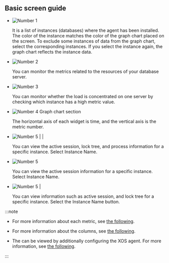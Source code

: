 ## Basic screen guide

<ProdImg img='db-multi-instance.png' desc='Multi-instance Monitoring' />

- ![Number 1](/img/number-01.png) <Cmdname sid="instance" className="uitext" />

  It is a list of instances (databases) where the agent has been installed. The color of the instance matches the color of the graph chart placed on the screen. To exclude some instances of data from the graph chart, select the corresponding instances. If you select the instance again, the graph chart reflects the instance data.

- ![Number 2](/img/number-02.png) <Cmdname sid="status" className="uitext" />

  You can monitor the metrics related to the resources of your database server.

- ![Number 3](/img/number-03.png) <Cmdname sid="load_balance" className="uitext" />

  You can monitor whether the load is concentrated on one server by checking which instance has a high metric value.

- ![Number 4](/img/number-04.png) Graph chart section

  The horizontal axis of each widget is time, and the vertical axis is the metric number. 

<Xclude product='redis,mssql'>

- ![Number 5](/img/number-05.png) <Cmdname sid="active_sessions" className="uitext" /> | <Cmdname sid="lock_tree" className="uitext" /> | <Cmdname sid="process_info" className="uitext" />

  You can view the active session, lock tree, and process information for a specific instance. Select Instance Name.

</Xclude>

<InDoc product='redis'>

- ![Number 5](/img/number-05.png) <Cmdname sid="active_sessions" className="uitext" />

  You can view the active session information for a specific instance. Select Instance Name.

</InDoc>

<InDoc product="mssql">

- ![Number 5](/img/number-05.png) <Cmdname sid="active_sessions" className="uitext" /> | <Cmdname sid="lock_tree" className="uitext" />

  You can view information such as active session, and lock tree for a specific instance. Select the Instance Name button.

</InDoc>

:::note

- For more information about each metric, see [the following](metrics-data-list).

- For more information about the columns, see [the following](#column-info).

<Xclude product="mssql">

- The <Cmdname sid="process_info" className="uitext" /> can be viewed by additionally configuring the XOS agent. For more information, see [the following](install-agent#apply-xos-agent).

</Xclude>

:::
